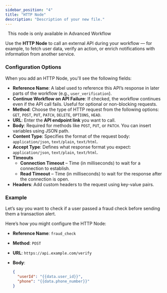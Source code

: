 ```yaml
---
sidebar_position: "4"
title: "HTTP Node"
description: "Description of your new file."
---
```


<Note>
    This node is only available in Advanced Workflow
</Note>

Use the **HTTP Node** to call an external API during your workflow — for example, to fetch user data, verify an action, or enrich notifications with information from another service.

### Configuration Options

When you add an HTTP Node, you'll see the following fields:

- **Reference Name**: A label used to reference this API’s response in later parts of the workflow (e.g., `user_verification`).
- **Continue Workflow on API Failure**: If checked, the workflow continues even if the API call fails. Useful for optional or non-blocking requests.
- **Method**: Choose the type of HTTP request from the following options: `GET`, `POST`, `PUT`, `PATCH`, `DELETE`, `OPTIONS`, `HEAD`.
- **URL**: Enter the **API endpoint link** you want to call.
- **Body**: Required for methods like `POST`, `PUT`, or `PATCH`. You can insert variables using JSON path.
- **Content Type**: Specifies the format of the request body: `application/json`, `text/plain`, `text/html`.
- **Accept Type**: Defines what response format you expect: `application/json`, `text/plain`, `text/html`.
- **Timeouts**
  - **Connection Timeout** – Time (in milliseconds) to wait for a connection to establish.
  - **Read Timeout** – Time (in milliseconds) to wait for the response after the connection is open.
- **Headers**: Add custom headers to the request using key-value pairs.

### Example

Let’s say you want to check if a user passed a fraud check before sending them a transaction alert.

Here’s how you might configure the HTTP Node:

- **Reference Name**: `fraud_check`
- **Method**: `POST`
- **URL**: `https://api.example.com/verify`
- **Body**:

  ```json
  {
    "userId": "{{data.user_id}}",
    "phone": "{{data.phone_number}}"
  }
  ```